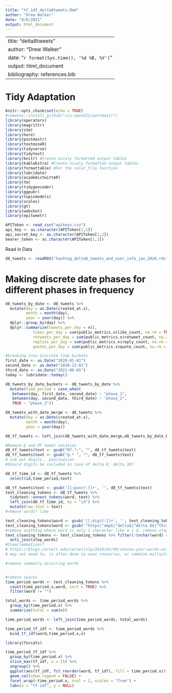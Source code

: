 ```yaml
---
title: "tf_idf_delta8tweets.Rmd"
author: "Drew Walker"
date: "8/6/2021"
output: html_document
---
```

---
title: "delta8tweets"
author: "Drew Walker"
date: "`r format(Sys.time(), '%d %B, %Y')`"
output: html_document
bibliography: references.bib
---

# Tidy Adaptation

```r
knitr::opts_chunk$set(echo = TRUE)
#remotes::install_github("slu-openGIS/postmastr")
library(operators)
library(magrittr)
library(stm)
library(here)
library(postmastr)
library(textmineR)
library(tidyverse)
library(tidytext)
library(knitr) #Create nicely formatted output tables
library(kableExtra) #Create nicely formatted output tables
library(formattable) #For the color_tile function
library(lubridate)
library(academictwitteR)
library(tm)
library(tidygeocoder)
library(ggpubr)
library(topicmodels)
library(scales)
library(gt)
library(webshot)
library(epitweetr)

APIToken <- read_csv("apikeys.csv")
api_key <- as.character(APIToken[1,1])
api_secret_key <- as.character(APIToken[1,2])
bearer_token <- as.character(APIToken[1,3])
```

Read in Data

```r
d8_tweets <- readRDS("hashtag_delta8_tweets_and_user_info_jan_2020.rds")
```

# Making discrete date phases for different phases in frequency 

```r

d8_tweets_by_date <- d8_tweets %>% 
  mutate(day = as.Date(created_at.x),
         month = month(day),
         year = year(day)) %>% 
  dplyr::group_by(day) %>% 
  dplyr::summarize(tweets_per_day = n(),
            likes_per_day = sum(public_metrics.x$like_count, na.rm = TRUE),
            retweets_per_day = sum(public_metrics.x$retweet_count, na.rm = TRUE),
            replies_per_day = sum(public_metrics.x$reply_count, na.rm = TRUE),
            quotes_per_day = sum(public_metrics.x$quote_count, na.rm = TRUE))

#breaking into discrete time buckets
first_date <- as.Date("2020-01-01")
second_date <- as.Date("2020-12-01")
third_date <- as.Date("2021-06-01")
today <- lubridate::today()

d8_tweets_by_date_buckets <- d8_tweets_by_date %>% 
  mutate(time_period = case_when(
   between(day, first_date, second_date) ~ "phase_1",
   between(day, second_date, third_date) ~ "phase_2",
   TRUE ~ "phase_3"))

d8_tweets_with_date_merge <- d8_tweets %>% 
  mutate(day = as.Date(created_at.x),
         month = month(day),
         year = year(day))

d8_tf_tweets <- left_join(d8_tweets_with_date_merge,d8_tweets_by_date_buckets)
```

```r
#Remove @ and RT tweet notation
d8_tf_tweets$text <- gsub("RT.*:", "", d8_tf_tweets$text)
d8_tf_tweets$text <- gsub("@.* ", "", d8_tf_tweets$text)
# sub out digits , punctuation
#Should digits be included in case of delta 8, delta 10? 

d8_tf_time_id <- d8_tf_tweets %>% 
  select(id,time_period,text)

d8_tf_tweets$text <- gsub('[[:punct:]]+', '', d8_tf_tweets$text)
text_cleaning_tokens <- d8_tf_tweets %>% 
  tidytext::unnest_tokens(word, text) %>% 
  left_join(d8_tf_time_id, by = "id") %>%
  mutate(raw_text = text)
#remove words? like 

text_cleaning_tokens$word <- gsub('[[:digit:]]+', '', text_cleaning_tokens$word)
text_cleaning_tokens$word <- gsub('^https|^amp$|^delta$|^delta 8$|^thc$|^cbd$|^hemp$|^cannabis$', '', text_cleaning_tokens$word)
#remove anything where word is only 1 character like a i d, remove stopwords
text_cleaning_tokens <- text_cleaning_tokens %>% filter(!(nchar(word) == 1))%>% 
  anti_join(stop_words)
#Stem/lemmatizer?
# https://blogs.cornell.edu/cornellnlp/2019/02/09/choose-your-words-wisely-for-topic-models/ 
# may not need to, is often done to save resources, or combine multiple words to mean same thing. May try to do as a sensitivity check 

#remove commonly occurring words


#remove spaces
time_period_words <- text_cleaning_tokens %>% 
  count(time_period.x,word, sort = TRUE) %>% 
  filter(word != "")

total_words <- time_period_words %>% 
  group_by(time_period.x) %>% 
  summarize(total = sum(n))

time_period_words <- left_join(time_period_words, total_words)

time_period_tf_idf <- time_period_words %>% 
  bind_tf_idf(word,time_period.x,n)

library(forcats)

time_period_tf_idf %>%
  group_by(time_period.x) %>%
  slice_max(tf_idf, n = 15) %>%
  ungroup() %>%
  ggplot(aes(tf_idf, fct_reorder(word, tf_idf), fill = time_period.x)) +
  geom_col(show.legend = FALSE) +
  facet_wrap(~time_period.x, ncol = 2, scales = "free") +
  labs(x = "tf-idf", y = NULL)
```

